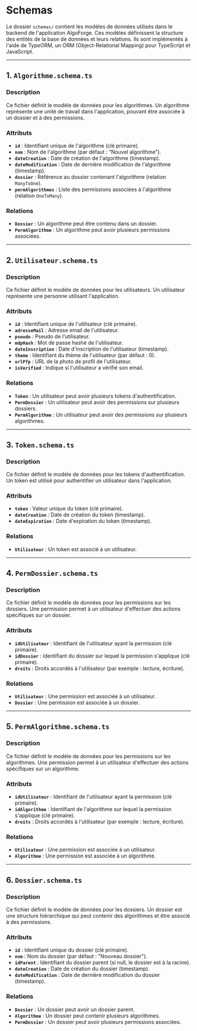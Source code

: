 
# Schemas

<GitHubFolderStructure
	githubUrl="https://github.com/Bing-Chill-inc/Algoforge-main"
	pathToDisplay="src/back/db/schemas"
/>

Le dossier `schemas/` contient les modèles de données utilisés dans le backend de l'application AlgoForge. Ces modèles définissent la structure des entités de la base de données et leurs relations. Ils sont implémentés à l'aide de TypeORM, un ORM (Object-Relational Mapping) pour TypeScript et JavaScript.

---

## 1. `Algorithme.schema.ts`

### Description

Ce fichier définit le modèle de données pour les algorithmes. Un algorithme représente une unité de travail dans l'application, pouvant être associée à un dossier et à des permissions.

### Attributs

-   **`id`** : Identifiant unique de l'algorithme (clé primaire).
-   **`nom`** : Nom de l'algorithme (par défaut : "Nouvel algorithme").
-   **`dateCreation`** : Date de création de l'algorithme (timestamp).
-   **`dateModification`** : Date de dernière modification de l'algorithme (timestamp).
-   **`dossier`** : Référence au dossier contenant l'algorithme (relation `ManyToOne`).
-   **`permAlgorithmes`** : Liste des permissions associées à l'algorithme (relation `OneToMany`).

### Relations

-   **`Dossier`** : Un algorithme peut être contenu dans un dossier.
-   **`PermAlgorithme`** : Un algorithme peut avoir plusieurs permissions associées.

---

## 2. `Utilisateur.schema.ts`

### Description

Ce fichier définit le modèle de données pour les utilisateurs. Un utilisateur représente une personne utilisant l'application.

### Attributs

-   **`id`** : Identifiant unique de l'utilisateur (clé primaire).
-   **`adresseMail`** : Adresse email de l'utilisateur.
-   **`pseudo`** : Pseudo de l'utilisateur.
-   **`mdpHash`** : Mot de passe hashé de l'utilisateur.
-   **`dateInscription`** : Date d'inscription de l'utilisateur (timestamp).
-   **`theme`** : Identifiant du thème de l'utilisateur (par défaut : 0).
-   **`urlPfp`** : URL de la photo de profil de l'utilisateur.
-   **`isVerified`** : Indique si l'utilisateur a vérifié son email.

### Relations

-   **`Token`** : Un utilisateur peut avoir plusieurs tokens d'authentification.
-   **`PermDossier`** : Un utilisateur peut avoir des permissions sur plusieurs dossiers.
-   **`PermAlgorithme`** : Un utilisateur peut avoir des permissions sur plusieurs algorithmes.

---

## 3. `Token.schema.ts`

### Description

Ce fichier définit le modèle de données pour les tokens d'authentification. Un token est utilisé pour authentifier un utilisateur dans l'application.

### Attributs

-   **`token`** : Valeur unique du token (clé primaire).
-   **`dateCreation`** : Date de création du token (timestamp).
-   **`dateExpiration`** : Date d'expiration du token (timestamp).

### Relations

-   **`Utilisateur`** : Un token est associé à un utilisateur.

---

## 4. `PermDossier.schema.ts`

### Description

Ce fichier définit le modèle de données pour les permissions sur les dossiers. Une permission permet à un utilisateur d'effectuer des actions spécifiques sur un dossier.

### Attributs

-   **`idUtilisateur`** : Identifiant de l'utilisateur ayant la permission (clé primaire).
-   **`idDossier`** : Identifiant du dossier sur lequel la permission s'applique (clé primaire).
-   **`droits`** : Droits accordés à l'utilisateur (par exemple : lecture, écriture).

### Relations

-   **`Utilisateur`** : Une permission est associée à un utilisateur.
-   **`Dossier`** : Une permission est associée à un dossier.

---

## 5. `PermAlgorithme.schema.ts`

### Description

Ce fichier définit le modèle de données pour les permissions sur les algorithmes. Une permission permet à un utilisateur d'effectuer des actions spécifiques sur un algorithme.

### Attributs

-   **`idUtilisateur`** : Identifiant de l'utilisateur ayant la permission (clé primaire).
-   **`idAlgorithme`** : Identifiant de l'algorithme sur lequel la permission s'applique (clé primaire).
-   **`droits`** : Droits accordés à l'utilisateur (par exemple : lecture, écriture).

### Relations

-   **`Utilisateur`** : Une permission est associée à un utilisateur.
-   **`Algorithme`** : Une permission est associée à un algorithme.

---

## 6. `Dossier.schema.ts`

### Description

Ce fichier définit le modèle de données pour les dossiers. Un dossier est une structure hiérarchique qui peut contenir des algorithmes et être associé à des permissions.

### Attributs

-   **`id`** : Identifiant unique du dossier (clé primaire).
-   **`nom`** : Nom du dossier (par défaut : "Nouveau dossier").
-   **`idParent`** : Identifiant du dossier parent (si null, le dossier est à la racine).
-   **`dateCreation`** : Date de création du dossier (timestamp).
-   **`dateModification`** : Date de dernière modification du dossier (timestamp).

### Relations

-   **`Dossier`** : Un dossier peut avoir un dossier parent.
-   **`Algorithme`** : Un dossier peut contenir plusieurs algorithmes.
-   **`PermDossier`** : Un dossier peut avoir plusieurs permissions associées.
